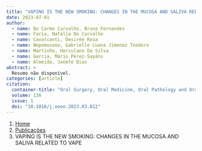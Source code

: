 ```yaml
---
title: "VAPING IS THE NEW SMOKING: CHANGES IN THE MUCOSA AND SALIVA RELATED TO VAPE"
date: 2023-07-01
author:
  - name: Do Carmo Carvalho, Bruna Fernandes
  - name: Faria, Natália De Carvalho
  - name: Cavalcanti, Desirée Rosa
  - name: Nepomuceno, Gabrielle Luana Jimenez Teodoro
  - name: Martinho, Herculano Da Silva
  - name: Garcia, Mário Pérez-Sayáns
  - name: Almeida, Janete Dias
abstract: > 
  Resumo não disponível.
categories: [article]
citation: 
  container-title: "Oral Surgery, Oral Medicine, Oral Pathology and Oral Radiology"
  volume: 136
  issue: 1
  doi: "10.1016/j.oooo.2023.03.012"
---
```


```{=html}
<nav aria-label="breadcrumb">
  <ol class="breadcrumb">
    <li class="breadcrumb-item"><a href="../../index.html">Home</a></li>
    <li class="breadcrumb-item"><a href="../index.html">Publicações</a></li>
    <li class="breadcrumb-item active" aria-current="page">VAPING IS THE NEW SMOKING: CHANGES IN THE MUCOSA AND SALIVA RELATED TO VAPE</li>
  </ol>
</nav>
```
